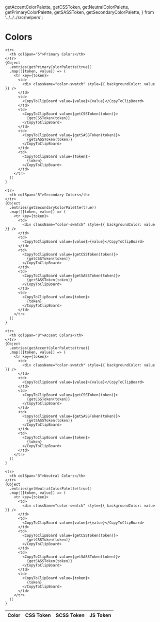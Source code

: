 
  getAccentColorPalette,
  getCSSToken,
  getNeutralColorPalette,
  getPrimaryColorPalette,
  getSASSToken,
  getSecondaryColorPalette,
} from '../../../src/helpers';

<Meta title="Foundations/Design Tokens/Colors" />

# Colors

<table>
  <thead>
    <tr>
      <th colSpan="2">Color</th>
      <th>CSS Token</th>
      <th>SCSS Token</th>
      <th>JS Token</th>
    </tr>
  </thead>
  <tbody>
    
    <tr>
      <th colSpan="5">Primary Colors</th>
    </tr>
    {Object
      .entries(getPrimaryColorPalette(true))
      .map(([token, value]) => (
        <tr key={token}>
          <td>
            <div className="color-swatch" style={{ backgroundColor: value }} />
          </td>
          <td>
            <CopyToClipBoard value={value}>{value}</CopyToClipBoard>
          </td>
          <td>
            <CopyToClipBoard value={getCSSToken(token)}>
              {getCSSToken(token)}
            </CopyToClipBoard>
          </td>
          <td>
            <CopyToClipBoard value={getSASSToken(token)}>
              {getSASSToken(token)}
            </CopyToClipBoard>
          </td>
          <td>
            <CopyToClipBoard value={token}>
              {token}
            </CopyToClipBoard>
          </td>
        </tr>
      ))
    }

    <tr>
      <th colSpan="8">Secondary Colors</th>
    </tr>
    {Object
      .entries(getSecondaryColorPalette(true))
      .map(([token, value]) => (
        <tr key={token}>
          <td>
            <div className="color-swatch" style={{ backgroundColor: value }} />
          </td>
          <td>
            <CopyToClipBoard value={value}>{value}</CopyToClipBoard>
          </td>
          <td>
            <CopyToClipBoard value={getCSSToken(token)}>
              {getCSSToken(token)}
            </CopyToClipBoard>
          </td>
          <td>
            <CopyToClipBoard value={getSASSToken(token)}>
              {getSASSToken(token)}
            </CopyToClipBoard>
          </td>
          <td>
            <CopyToClipBoard value={token}>
              {token}
            </CopyToClipBoard>
          </td>
        </tr>
      ))
    }

    <tr>
      <th colSpan="8">Accent Colors</th>
    </tr>
    {Object
      .entries(getAccentColorPalette(true))
      .map(([token, value]) => (
        <tr key={token}>
          <td>
            <div className="color-swatch" style={{ backgroundColor: value }} />
          </td>
          <td>
            <CopyToClipBoard value={value}>{value}</CopyToClipBoard>
          </td>
          <td>
            <CopyToClipBoard value={getCSSToken(token)}>
              {getCSSToken(token)}
            </CopyToClipBoard>
          </td>
          <td>
            <CopyToClipBoard value={getSASSToken(token)}>
              {getSASSToken(token)}
            </CopyToClipBoard>
          </td>
          <td>
            <CopyToClipBoard value={token}>
              {token}
            </CopyToClipBoard>
          </td>
        </tr>
      ))
    }

    <tr>
      <th colSpan="8">Neutral Colors</th>
    </tr>
    {Object
      .entries(getNeutralColorPalette(true))
      .map(([token, value]) => (
        <tr key={token}>
          <td>
            <div className="color-swatch" style={{ backgroundColor: value }} />
          </td>
          <td>
            <CopyToClipBoard value={value}>{value}</CopyToClipBoard>
          </td>
          <td>
            <CopyToClipBoard value={getCSSToken(token)}>
              {getCSSToken(token)}
            </CopyToClipBoard>
          </td>
          <td>
            <CopyToClipBoard value={getSASSToken(token)}>
              {getSASSToken(token)}
            </CopyToClipBoard>
          </td>
          <td>
            <CopyToClipBoard value={token}>
              {token}
            </CopyToClipBoard>
          </td>
        </tr>
      ))
    }
  </tbody>
</table>

<style>
{`
  .color-swatch {
    align-items: center;
    border-radius: 2px;
    box-shadow: 0 0 3px rgba(0, 0, 0, .2);
    display: flex;
    height: 40px;
    justify-content: center;
    width: 40px;
  }

  .copy-to-clipboard {
    text-align: center;
    width: 20px;
  }
`}
</style>
